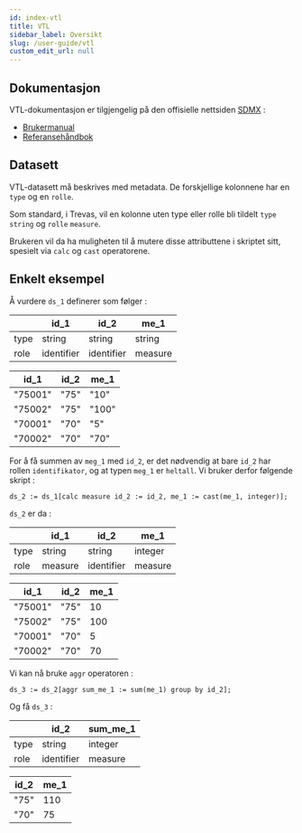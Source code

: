 ```yaml
---
id: index-vtl
title: VTL
sidebar_label: Oversikt
slug: /user-guide/vtl
custom_edit_url: null
---
```


## Dokumentasjon

VTL-dokumentasjon er tilgjengelig på den offisielle nettsiden [SDMX](https://sdmx.org/) :

- [Brukermanual](https://sdmx.org/wp-content/uploads/VTL-2.0-User-Manual-20180416-final.pdf)
- [Referansehåndbok](https://sdmx.org/wp-content/uploads/VTL-2.0-Reference-Manual-20180712-final.pdf)

## Datasett

VTL-datasett må beskrives med metadata. De forskjellige kolonnene har en `type` og en `rolle`.

Som standard, i Trevas, vil en kolonne uten type eller rolle bli tildelt `type` `string` og `rolle` `measure`.

Brukeren vil da ha muligheten til å mutere disse attributtene i skriptet sitt, spesielt via `calc` og `cast` operatorene.

## Enkelt eksempel

Å vurdere `ds_1` definerer som følger :

|      | id_1       | id_2       | me_1    |
| ---- | ---------- | ---------- | ------- |
| type | string     | string     | string  |
| role | identifier | identifier | measure |

| id_1    | id_2 | me_1  |
| ------- | ---- | ----- |
| "75001" | "75" | "10"  |
| "75002" | "75" | "100" |
| "70001" | "70" | "5"   |
| "70002" | "70" | "70"  |

For å få summen av `meg_1` med `id_2`, er det nødvendig at bare `id_2` har rollen `identifikator`, og at typen `meg_1` er `heltall`. Vi bruker derfor følgende skript :

```
ds_2 := ds_1[calc measure id_2 := id_2, me_1 := cast(me_1, integer)];
```

`ds_2` er da :

|      | id_1    | id_2       | me_1    |
| ---- | ------- | ---------- | ------- |
| type | string  | string     | integer |
| role | measure | identifier | measure |

| id_1    | id_2 | me_1 |
| ------- | ---- | ---- |
| "75001" | "75" | 10   |
| "75002" | "75" | 100  |
| "70001" | "70" | 5    |
| "70002" | "70" | 70   |

Vi kan nå bruke `aggr` operatoren :

```
ds_3 := ds_2[aggr sum_me_1 := sum(me_1) group by id_2];
```

Og få `ds_3` :

|      | id_2       | sum_me_1 |
| ---- | ---------- | -------- |
| type | string     | integer  |
| role | identifier | measure  |

| id_2 | me_1 |
| ---- | ---- |
| "75" | 110  |
| "70" | 75   |
